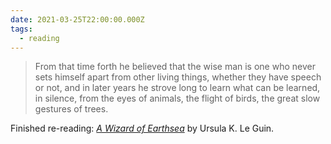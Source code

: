 ```yaml
---
date: 2021-03-25T22:00:00.000Z
tags:
  - reading
---
```

> From that time forth he believed that the wise man is one who never sets himself apart from other living things, whether they have speech or not, and in later years he strove long to learn what can be learned, in silence, from the eyes of animals, the flight of birds, the great slow gestures of trees.

Finished re-reading: <i>[A Wizard of Earthsea](https://www.goodreads.com/book/show/13642.A_Wizard_of_Earthsea)</i> by Ursula K. Le Guin.